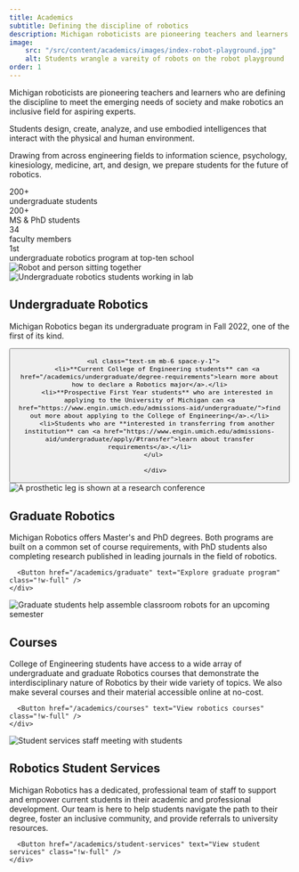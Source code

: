 ```yaml
---
title: Academics
subtitle: Defining the discipline of robotics
description: Michigan roboticists are pioneering teachers and learners who are defining the discipline to meet the emerging needs of society and make robotics an inclusive field for aspiring experts. 
image:
    src: "/src/content/academics/images/index-robot-playground.jpg"
    alt: Students wrangle a vareity of robots on the robot playground
order: 1
---
```


<div class="mb-12">
    <p class="text-xl max-w-3xl leading-relaxed">Michigan roboticists are pioneering teachers and learners who are defining the discipline to meet the emerging needs of society and make robotics an inclusive field for aspiring experts.</p>
  
  
  <div class="grid md:grid-cols-2 gap-12">
    <div>
      <p class="text-lg leading-relaxed">Students design, create, analyze, and use embodied intelligences that interact with the physical and human environment.</p>
      <p class="text-lg leading-relaxed">Drawing from across engineering fields to information science, psychology, kinesiology, medicine, art, and design, we prepare students for the future of robotics.</p>
    </div>
    <div class="relative">
      <div class="surface-secondary p-8 rounded-lg">
        <div class="grid grid-cols-2 gap-6 text-center">
          <div>
            <div class="text-3xl font-bold mb-2 text-maize">200+</div>
            <div class="text-sm">undergraduate students</div>
          </div>
          <div>
            <div class="text-3xl font-bold text-maize mb-2">200+</div>
            <div class="text-sm">MS & PhD students</div>
          </div>
          <div>
            <div class="text-3xl font-bold text-maize mb-2">34</div>
            <div class="text-sm">faculty members</div>
          </div>
          <div>
            <div class="text-3xl font-bold text-maize mb-2">1st</div>
            <div class="text-sm">undergraduate robotics program at top-ten school</div>
          </div>
        </div>
      </div>
      <img 
        src="/illustrations/sittim.png" 
        alt="Robot and person sitting together"
        class="absolute -top-23 right-17 md:right-4 w-32 h-auto z-10 pointer-events-none"
      />
    </div>
  </div>
</div>
<div class="grid grid-cols-1 md:grid-cols-2 gap-8 mb-8">
  <div class="group card-base surface surface-border">
    <div class="relative">
      <Image 
        src={undergrad} 
        alt="Undergraduate robotics students working in lab"
        class="w-full h-60 object-cover image-hover rounded-t-sm not-prose"
      />
    </div>
    <div class="pt-0 p-6">
      <h2 class="text-xl font-bold mb-4">Undergraduate Robotics</h2>
      <p class="mb-4">Michigan Robotics began its undergraduate program in Fall 2022, one of the first of its kind.</p>
       <Button href="/academics/undergraduate" text="Explore undergraduate program" class="!w-full" />
  
      <ul class="text-sm mb-6 space-y-1">
        <li>**Current College of Engineering students** can <a href="/academics/undergraduate/degree-requirements">learn more about how to declare a Robotics major</a>.</li>
        <li>**Prospective First Year students** who are interested in applying to the University of Michigan can <a href="https://www.engin.umich.edu/admissions-aid/undergraduate/">find out more about applying to the College of Engineering</a>.</li>
        <li>Students who are **interested in transferring from another institution** can <a href="https://www.engin.umich.edu/admissions-aid/undergraduate/apply/#transfer">learn about transfer requirements</a>.</li>
      </ul>

       </div>
  </div>

  <div class="group card-base surface surface-border">
    <div class="relative">
      <Image 
        src={grad}
        alt="A prosthetic leg is shown at a research conference"
        class="w-full h-60 object-cover image-hover rounded-t-sm not-prose"
      />
    </div>
    <div class="pt-0 p-6">
      <h2 class="text-xl font-bold mb-4">Graduate Robotics</h2>
      <p class="mb-6">Michigan Robotics offers Master's and PhD degrees. Both programs are built on a common set of course requirements, with PhD students also completing research published in leading journals in the field of robotics.</p>

      <Button href="/academics/graduate" text="Explore graduate program" class="!w-full" />
    </div>
  </div>

  <div class="group card-base surface surface-border">
    <div class="relative">
      <Image 
        src={courses}
        alt="Graduate students help assemble classroom robots for an upcoming semester"
        class="w-full h-60 object-cover image-hover rounded-t-sm not-prose"
      />
    </div>
    <div class="pt-0 p-6">
      <h2 class="text-xl font-bold mb-4">Courses</h2>
      <p class="mb-6">College of Engineering students have access to a wide array of undergraduate and graduate Robotics courses that demonstrate the interdisciplinary nature of Robotics by their wide variety of topics. We also make several courses and their material accessible online at no-cost.</p>
      
      <Button href="/academics/courses" text="View robotics courses" class="!w-full" />
    </div>
  </div>

  <div class="group card-base surface surface-border">
    <div class="relative">
      <Image 
        src={studentServices} 
        alt="Student services staff meeting with students"
        class="w-full h-60 object-cover object-[0_33%] image-hover rounded-t-sm not-prose"
      />
    </div>
    <div class="pt-0 p-6">
      <h2 class="text-xl font-bold mb-4">Robotics Student Services</h2>
      <p class="mb-6">Michigan Robotics has a dedicated, professional team of staff to support and empower current students in their academic and professional development. Our team is here to help students navigate the path to their degree, foster an inclusive community, and provide referrals to university resources.</p>

      <Button href="/academics/student-services" text="View student services" class="!w-full" />
    </div>
  </div>
</div>
